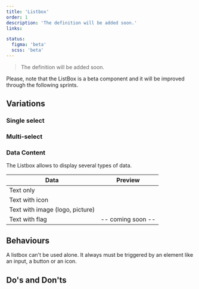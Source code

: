 ```yaml
---
title: 'Listbox'
order: 1
description: 'The definition will be added soon.'
links:

status:
  figma: 'beta'
  scss: 'beta'
---
```


> The definition will be added soon.

<Highlight theme="warning" title="Work in progress">
  Please, note that the ListBox is a beta component and it will be improved
  through the following sprints.
</Highlight>

## Variations

### Single select

<Preview path="default" nude />

### Multi-select

<Preview path="multiselect" nude />

### Data Content

The Listbox allows to display several types of data.

| Data           | Preview                        |
| -------------- | ------------------------------ |
| Text only      | <Preview path="default" nude />|
| Text with icon | <Preview path="actions" nude />  |
| Text with image (logo, picture) | <Preview path="icons" nude />  |
| Text with flag | -- coming soon --              |

## Behaviours

A listbox can't be used alone. It always must be triggered by an element like an input, a button or an icon.

## Do's and Don'ts
